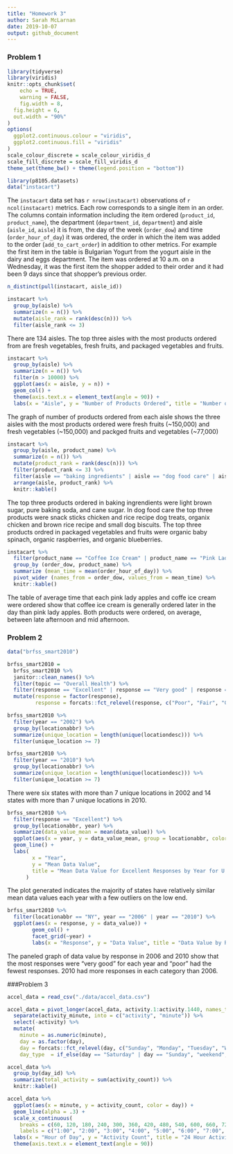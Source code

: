 ```yaml
---
title: "Homework 3"
author: Sarah McLarnan
date: 2019-10-07
output: github_document
---
```


### Problem 1
```r
library(tidyverse)
library(viridis)
knitr::opts_chunk$set(
	echo = TRUE,
	warning = FALSE,
	fig.width = 8, 
  fig.height = 6,
  out.width = "90%"
)
options(
  ggplot2.continuous.colour = "viridis",
  ggplot2.continuous.fill = "viridis"
)
scale_colour_discrete = scale_colour_viridis_d
scale_fill_discrete = scale_fill_viridis_d
theme_set(theme_bw() + theme(legend.position = "bottom"))
```

```r
library(p8105.datasets)
data("instacart")
```
The `instacart` data set has `r nrow(instacart)` observations of `r ncol(instacart)` metrics. Each row corresponds to a single item in an order. The columns contain information including the item ordered (`product_id`, `product_name`), the department (`department_id`, `department`) and aisle (`aisle_id`, `aisle`) it is from, the day of the week (`order_dow`) and time (`order_hour_of_day`) it was ordered, the order in which the item was added to the order (`add_to_cart_order`) in addition to other metrics. For example the first item in the table is Bulgarian Yogurt from the yogurt aisle in the dairy and eggs department. The item was ordered at 10 a.m. on a Wednesday, it was the first item the shopper added to their order and it had been 9 days since that shopper's previous order. 

```r
n_distinct(pull(instacart, aisle_id))

instacart %>%
  group_by(aisle) %>%
  summarize(n = n()) %>%
  mutate(aisle_rank = rank(desc(n))) %>%
  filter(aisle_rank <= 3)
```

There are 134 aisles. The top three aisles with the most products ordered from are fresh vegetables, fresh fruits, and packaged vegetables and fruits. 

```r
instacart %>%
  group_by(aisle) %>%
  summarize(n = n()) %>%
  filter(n > 10000) %>%
  ggplot(aes(x = aisle, y = n)) + 
  geom_col() +
  theme(axis.text.x = element_text(angle = 90)) +
  labs(x = "Aisle", y = "Number of Products Ordered", title = "Number of Products Ordered from Aisle")
```

The graph of number of products ordered from each aisle shows the three aisles with the most products ordered were fresh fruits (~150,000) and fresh vegetables (~150,000) and packged fruits and vegetables (~77,000)

```r
instacart %>%
  group_by(aisle, product_name) %>%
  summarize(n = n()) %>%
  mutate(product_rank = rank(desc(n))) %>%
  filter(product_rank <= 3) %>%
  filter(aisle == "baking ingredients" | aisle == "dog food care" | aisle == "packaged vegetables fruits") %>%
  arrange(aisle, product_rank) %>%
  knitr::kable()
```

The top three products ordered in baking ingrendients were light brown sugar, pure baking soda, and cane sugar. In dog food care the top three products were snack sticks chicken and rice recipe dog treats, organix chicken and brown rice recipe and small dog biscuits. The top three products ordred in packaged vegetables and fruits were organic baby spinach, organic raspberries, and organic blueberries. 

```r
instacart %>%
  filter(product_name == "Coffee Ice Cream" | product_name == "Pink Lady Apples") %>%
  group_by (order_dow, product_name) %>%
  summarize (mean_time = mean(order_hour_of_day)) %>%
  pivot_wider (names_from = order_dow, values_from = mean_time) %>%
  knitr::kable()
```

The table of average time that each pink lady apples and coffe ice cream were ordered show that coffee ice cream is generally ordered later in the day than pink lady apples. Both products were ordered, on average, between late afternoon and mid afternoon.

### Problem 2
```r
data("brfss_smart2010")

brfss_smart2010 = 
  brfss_smart2010 %>%
  janitor::clean_names() %>%
  filter(topic == "Overall Health") %>%
  filter(response == "Excellent" | response == "Very good" | response == "Good" | response == "Fair" | response == "Poor") %>%
  mutate(response = factor(response), 
         response = forcats::fct_relevel(response, c("Poor", "Fair", "Good", "Very good", "Excellent"))) 
```
```r
brfss_smart2010 %>%
  filter(year == "2002") %>%
  group_by(locationabbr) %>%
  summarize(unique_location = length(unique(locationdesc))) %>%
  filter(unique_location >= 7)

brfss_smart2010 %>%
  filter(year == "2010") %>%
  group_by(locationabbr) %>%
  summarize(unique_location = length(unique(locationdesc))) %>%
  filter(unique_location >= 7)
```

There were six states with more than 7 unique locations in 2002 and 14 states with more than 7 unique locations in 2010. 

```r
brfss_smart2010 %>%
  filter(response == "Excellent") %>%
  group_by(locationabbr, year) %>%
  summarize(data_value_mean = mean(data_value)) %>%
  ggplot(aes(x = year, y = data_value_mean, group = locationabbr, color = locationabbr)) +
  geom_line() +
  labs(
        x = "Year", 
        y = "Mean Data Value", 
        title = "Mean Data Value for Excellent Responses by Year for U.S. States"
      )
```

The plot generated indicates the majority of states have relatively similar mean data values each year with a few outliers on the low end. 

```r
brfss_smart2010 %>%
  filter(locationabbr == "NY", year == "2006" | year == "2010") %>%
  ggplot(aes(x = response, y = data_value)) +
        geom_col() +
        facet_grid(~year) +
        labs(x = "Response", y = "Data Value", title = "Data Value by Response at NY locations in 2006 and 2010")
```

The paneled graph of data value by response in 2006 and 2010 show that the most responses were "very good" for each year and "poor" had the fewest responses. 2010 had more responses in each category than 2006. 

###Problem 3
```r
accel_data = read_csv("./data/accel_data.csv") 

accel_data = pivot_longer(accel_data, activity.1:activity.1440, names_to = "activity_minute", values_to = "activity_count") %>%
  separate(activity_minute, into = c("activity", "minute")) %>%
  select(-activity) %>%
  mutate(
    minute = as.numeric(minute),
    day = as.factor(day),
    day = forcats::fct_relevel(day, c("Sunday", "Monday", "Tuesday", "Wednesday", "Thursday", "Friday", "Saturday")),
    day_type  = if_else(day == "Saturday" | day == "Sunday", "weekend", "weekday"))
```
```r
accel_data %>%
  group_by(day_id) %>%
  summarize(total_activity = sum(activity_count)) %>%
  knitr::kable()
```
```r
accel_data %>%
  ggplot(aes(x = minute, y = activity_count, color = day)) + 
  geom_line(alpha = .3) +
  scale_x_continuous(
    breaks = c(60, 120, 180, 240, 300, 360, 420, 480, 540, 600, 660, 720, 780, 840, 900, 960, 1020, 1080, 1140, 1200, 1260, 1320, 1380, 1440), 
    labels = c("1:00", "2:00", "3:00", "4:00", "5:00", "6:00", "7:00", "8:00", "9:00", "10:00", "11:00", "12:00", "13:00", "14:00", "15:00", "16:00", "17:00", "18:00", "19:00", "20:00", "21:00", "22:00", "23:00", "24:00")) +
  labs(x = "Hour of Day", y = "Activity Count", title = "24 Hour Activity Time Course by Day of Week") +
  theme(axis.text.x = element_text(angle = 90))
```




